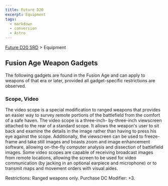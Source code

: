 ```yaml
---
title: Future D20
excerpt: Equipment
tags:
  - markdown
  - conversion
  - Astro
---
```






[Future D20 SRD]( / ) > Equipment




## Fusion Age Weapon Gadgets


The following gadgets are found in the Fusion Age and can apply to weapons of that era or later, provided all gadget-specific restrictions are observed.


### Scope, Video


The video scope is a special modification to ranged weapons that provides an easier way to survey remote portions of the battlefield from the comfort of a safe haven. The video scope is a three-inch- by-three-inch viewscreen attached to the rear of a standard scope. It allows the weapon's user to sit back and examine the details in the image rather than having to press his eye against the scope. Additionally, the viewscreen can be used to freeze-frame and take still images and boasts zoom and image enhancement software, allowing on-the-fly computer analysis and dissection of battlefield images. Some video scopes are capable of receiving broadcast images from remote locations, allowing the screen to be used for video communication (by jacking in an optional earpiece and microphone) or to transmit maps and movement orders with visual aides.


Restrictions: Ranged weapons only.
Purchase DC Modifier: +3.



